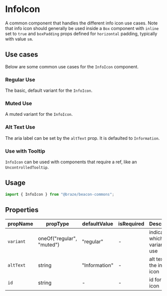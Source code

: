 

<Meta title="Commons/Icons/InfoIcon" component={InfoIcon} />

# InfoIcon

A common component that handles the different info icon use
cases. Note that info icon should generally be used inside a
`Box` component with `inline` set to `true` and `boxPadding`
props defined for `horizontal` padding, typically with value
`sm`.

## Use cases

Below are some common use cases for the `InfoIcon` component.

### Regular Use

The basic, default variant for the `InfoIcon`.

<Canvas>
  <Story name="Regular Use">
    <Box inline boxPadding={{ horizontal: "sm" }}>
      <InfoIcon />
    </Box>
  </Story>
</Canvas>

### Muted Use

A muted variant for the `InfoIcon`.

<Canvas>
  <Story name="Muted Use">
    <Box inline boxPadding={{ horizontal: "sm" }}>
      <InfoIcon variant="muted" />
    </Box>
  </Story>
</Canvas>

### Alt Text Use

The aria label can be set by the `altText` prop. It is defaulted to
`Information`.

<Canvas>
  <Story name="Alt Text Use">
    <Box inline boxPadding={{ horizontal: "sm" }}>
      <InfoIcon altText="Hover for Info!!" />
    </Box>
  </Story>
</Canvas>

### Use with Tooltip

`InfoIcon` can be used with components that require a ref, like an `UncontrolledTooltip`.

<Canvas>
  <Story name="Use with Tooltip">
    <Box inline boxPadding={{ horizontal: "sm" }}>
      <UncontrolledTooltip label="Hover for Info!!">
        <InfoIcon altText="Hover for Info!!" />
      </UncontrolledTooltip>
    </Box>
  </Story>
</Canvas>

## Usage

```javascript
import { InfoIcon } from "@braze/beacon-commons";
```

## Properties

| propName  | propType                  | defaultValue  | isRequired | Description                    |
| --------- | ------------------------- | ------------- | ---------- | ------------------------------ |
| `variant` | oneOf("regular", "muted") | "regular"     | -          | indicates which variant to use |
| `altText` | string                    | "Information" | -          | alt text for the info icon     |
| `id`      | string                    | -             | -          | id for the icon                |
